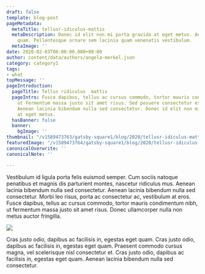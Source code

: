 ```yaml
---
draft: false
template: blog-post
pageMetadata:
  metaTitle: tellusr-idiculus-mattis
  metaDescription: Donec id elit non mi porta gravida at eget metus. Aenean eu leo
    quam. Pellentesque ornare sem lacinia quam venenatis vestibulum.
  metaImage: ''
date: 2020-02-03T06:00:00.000+00:00
author: content/data/authors/angela-merkel.json
category: category1
tags:
- what
topMessage: ''
pageIntroduction:
  pageTitle: Tellus ridiculus  mattis
  pageIntro: Fusce dapibus, tellus ac cursus commodo, tortor mauris condimentum nibh,
    ut fermentum massa justo sit amet risus. Sed posuere consectetur est at lobortis.
    Aenean lacinia bibendum nulla sed consectetur. Donec id elit non mi porta gravida
    at eget metus.
  hasBanner: false
  banner:
    bgImage: ''
thumbnail: "/v1589473763/gatsby-square1/blog/2020/tellusr-idiculus-mattis/sample-image-1_qxqiem.jpg"
featuredImage: "/v1589473764/gatsby-square1/blog/2020/tellusr-idiculus-mattis/sample-image-3_ghs2p4.jpg"
canonicalOverwrite: ''
canonicalNote: ''

---
```

Vestibulum id ligula porta felis euismod semper. Cum sociis natoque penatibus et magnis dis parturient montes, nascetur ridiculus mus. Aenean lacinia bibendum nulla sed consectetur. Aenean lacinia bibendum nulla sed consectetur. Morbi leo risus, porta ac consectetur ac, vestibulum at eros. Fusce dapibus, tellus ac cursus commodo, tortor mauris condimentum nibh, ut fermentum massa justo sit amet risus. Donec ullamcorper nulla non metus auctor fringilla.

![](https://res.cloudinary.com/glinkaco/image/upload/v1589473763/gatsby-square1/blog/2020/tellusr-idiculus-mattis/sample-image-2_fumbkk.jpg)

Cras justo odio, dapibus ac facilisis in, egestas eget quam. Cras justo odio, dapibus ac facilisis in, egestas eget quam. Praesent commodo cursus magna, vel scelerisque nisl consectetur et. Cras justo odio, dapibus ac facilisis in, egestas eget quam. Aenean lacinia bibendum nulla sed consectetur.